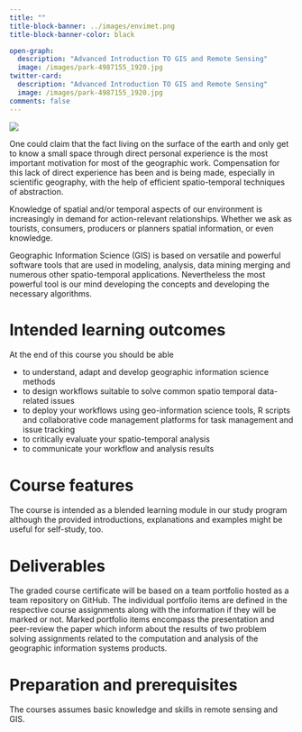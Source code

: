 ```yaml
---
title: ""
title-block-banner: ../images/envimet.png
title-block-banner-color: black

open-graph:
  description: "Advanced Introduction TO GIS and Remote Sensing"
  image: /images/park-4987155_1920.jpg
twitter-card:
  description: "Advanced Introduction TO GIS and Remote Sensing"
  image: /images/park-4987155_1920.jpg
comments: false
---
```


![](images/gis_title.jpg)

One could claim that the fact living on the surface of the earth and only get to know a small space through direct personal experience is the most important motivation for most of the geographic work. Compensation for this lack of direct experience has been and is being made, especially in scientific geography, with the help of efficient spatio-temporal techniques of abstraction. 

Knowledge of spatial and/or temporal aspects of our environment is increasingly in demand for action-relevant relationships. Whether we ask as tourists, consumers, producers or planners spatial information, or even knowledge. 

Geographic Information Science (GIS) is based on versatile and powerful software tools that are used in modeling, analysis, data mining merging and numerous other spatio-temporal applications. Nevertheless the most powerful tool is our mind developing the concepts and developing the necessary algorithms.


# Intended learning outcomes
At the end of this course you should be able

* to understand, adapt and develop geographic information science methods 
* to design workflows suitable to solve common spatio temporal data-related issues
* to deploy your workflows using geo-information science tools, R scripts and collaborative code management platforms for task management and issue tracking
* to critically evaluate your spatio-temporal analysis
* to communicate your workflow and analysis results




# Course features

The course is intended as a blended learning module in our study program although the provided introductions, explanations and examples might be useful for self-study, too.




# Deliverables

The graded course certificate will be based on a team portfolio hosted as a team repository on GitHub. The individual portfolio items are defined in the respective course assignments along with the information if they will be marked or not. Marked portfolio items encompass the presentation and peer-review the paper which inform about the results of two problem solving assignments related to the computation and analysis of the geographic information systems products.


# Preparation and prerequisites

The courses assumes basic knowledge and skills in remote sensing and GIS.




